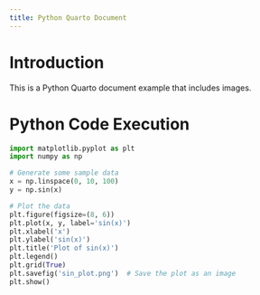 ```yaml
---
title: Python Quarto Document
---
```


# Introduction

This is a Python Quarto document example that includes images.

# Python Code Execution

```python
import matplotlib.pyplot as plt
import numpy as np

# Generate some sample data
x = np.linspace(0, 10, 100)
y = np.sin(x)

# Plot the data
plt.figure(figsize=(8, 6))
plt.plot(x, y, label='sin(x)')
plt.xlabel('x')
plt.ylabel('sin(x)')
plt.title('Plot of sin(x)')
plt.legend()
plt.grid(True)
plt.savefig('sin_plot.png')  # Save the plot as an image
plt.show()
```